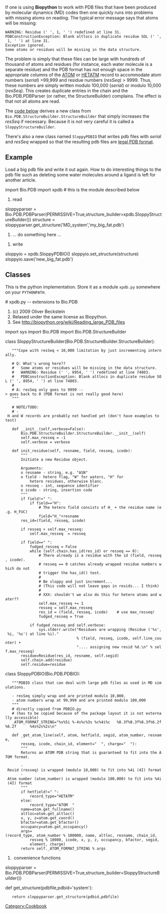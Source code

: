 [[Category:Cookbook]]

If one is using '''Biopython''' to work with PDB files that have been produced by molecular dynamics (MD) codes then one quickly runs into problems with missing atoms on reading. The typical error message says that atoms will be missing:
 WARNING: Residue (' ', 1, ' ') redefined at line 31.
 PDBConstructionException: Blank altlocs in duplicate residue SOL (' ', 1, ' ') at line 31.
 Exception ignored.
 Some atoms or residues will be missing in the data structure.

The problem is simply that these files can be large with hundreds of thousand of atoms and residues (for instance, each water molecule is a separate residue) and the PDB format has not enough space in the appropriate columns of the [http://www.wwpdb.org/documentation/format32/sect9.html#ATOM ATOM] or [http://www.wwpdb.org/documentation/format32/sect9.html#HETATM HETATM] record to accommodate atom numbers (''serial'') >99,999 and residue numbers (''resSeq'') > 9999. Thus, these numbers are simply written modulo 100,000 (''serial'') or modulo 10,000 (''resSeq''). This creates duplicate entries in the chain and the Bio.PDB.PDBParser (or rather, the StructureBuilder) complains. The effect is that not all atoms are read.

The [[#Classes|code below]] derives a new class from <code>Bio.PDB.StructureBuilder.StructureBuilder</code> that simply increases the ''resSeq'' if necessary. Because it is not very careful it is called a <code>SloppyStructureBuilder</code>.

There's also a new class named <code>SloppyPDBIO</code> that writes pdb files with ''serial'' and ''resSeq'' wrapped so that the resulting pdb files are [http://www.wwpdb.org/documentation/format32/v3.2.html legal PDB format].

== Example ==
Load a big pdb file and write it out again. How to do interesting things to the pdb file such as deleting some water molecules around a ligand is left for another article.

<python>import Bio.PDB
import xpdb   # this is the module described below

# read
sloppyparser = Bio.PDB.PDBParser(PERMISSIVE=True,structure_builder=xpdb.SloppyStructureBuilder())
structure = sloppyparser.get_structure('MD_system','my_big_fat.pdb')

# ... do something here ...

# write
sloppyio = xpdb.SloppyPDBIO()
sloppyio.set_structure(structure)
sloppyio.save('new_big_fat.pdb')
</source>

== Classes ==

This is the python implementation. Store it as a module <code>xpdb.py</code> somewhere on your <code>PYTHONPATH</code>.

<python># xpdb.py -- extensions to Bio.PDB
# (c) 2009 Oliver Beckstein
# Relased under the same license as Biopython.
# See http://biopython.org/wiki/Reading_large_PDB_files

import sys
import Bio.PDB
import Bio.PDB.StructureBuilder

class SloppyStructureBuilder(Bio.PDB.StructureBuilder.StructureBuilder):
    """Cope with resSeq < 10,000 limitation by just incrementing internally.

    # Q: What's wrong here??
    #   Some atoms or residues will be missing in the data structure.
    #   WARNING: Residue (' ', 8954, ' ') redefined at line 74803.
    #   PDBConstructionException: Blank altlocs in duplicate residue SOL (' ', 8954, ' ') at line 74803.
    #
    # A: resSeq only goes to 9999 --> goes back to 0 (PDB format is not really good here)
    """

    # NOTE/TODO:
    # - H and W records are probably not handled yet (don't have examples to test)

    def __init__(self,verbose=False):
        Bio.PDB.StructureBuilder.StructureBuilder.__init__(self)
        self.max_resseq = -1
        self.verbose = verbose

    def init_residue(self, resname, field, resseq, icode):
        """
        Initiate a new Residue object.
        
        Arguments:
        o resname - string, e.g. "ASN"
        o field - hetero flag, "W" for waters, "H" for 
            hetero residues, otherwise blanc.
        o resseq - int, sequence identifier
        o icode - string, insertion code
        """
        if field!=" ":
            if field=="H":
                # The hetero field consists of H_ + the residue name (e.g. H_FUC)
                field="H_"+resname 
        res_id=(field, resseq, icode)

        if resseq > self.max_resseq:
            self.max_resseq  = resseq
        
        if field==" ":
            fudged_resseq = False
            while (self.chain.has_id(res_id) or resseq == 0):
                # There already is a residue with the id (field, resseq, icode).
                # resseq == 0 catches already wrapped residue numbers which do not
                # trigger the has_id() test.
                # 
                # Be sloppy and just increment...
                # (This code will not leave gaps in resids... I think)
                #
                # XXX: shouldn't we also do this for hetero atoms and water??
                self.max_resseq += 1
                resseq = self.max_resseq
                res_id = (field, resseq, icode)    # use max_resseq!
                fudged_resseq = True
                
            if fudged_resseq and self.verbose:
                sys.stderr.write("Residues are wrapping (Residue ('%s', %i, '%s') at line %i)." 
                                 % (field, resseq, icode, self.line_counter) +
                                 ".... assigning new resid %d.\n" % self.max_resseq)
        residue=Residue(res_id, resname, self.segid)
        self.chain.add(residue)
        self.residue=residue

class SloppyPDBIO(Bio.PDB.PDBIO):
    """PDBIO class that can deal with large pdb files as used in MD simulations.
    
    - resSeq simply wrap and are printed modulo 10,000.
    - atom numbers wrap at 99,999 and are printed modulo 100,000    
    """
    # directly copied from PDBIO.py
    # (has to be copied because of the package layout it is not externally accessible)
    _ATOM_FORMAT_STRING="%s%5i %-4s%c%3s %c%4i%c   %8.3f%8.3f%8.3f%6.2f%6.2f      %4s%2s%2s\n"

    def _get_atom_line(self, atom, hetfield, segid, atom_number, resname, 
        resseq, icode, chain_id, element="  ", charge="  "):
        """
        Returns an ATOM PDB string that is guaranteed to fit into the ATOM format.

        - Resid (resseq) is wrapped (modulo 10,000) to fit into %4i (4I) format
        - Atom number (atom_number) is wrapped (modulo 100,000) to fit into %4i (4I) format
        """
        if hetfield!=" ":
            record_type="HETATM"
        else:
            record_type="ATOM  "
        name=atom.get_fullname()
        altloc=atom.get_altloc()
        x, y, z=atom.get_coord()
        bfactor=atom.get_bfactor()
        occupancy=atom.get_occupancy()
        args=(record_type, atom_number % 100000, name, altloc, resname, chain_id,
            resseq % 10000, icode, x, y, z, occupancy, bfactor, segid,
            element, charge)
        return self._ATOM_FORMAT_STRING % args


# convenience functions

sloppyparser = Bio.PDB.PDBParser(PERMISSIVE=True,structure_builder=SloppyStructureBuilder())

def get_structure(pdbfile,pdbid='system'):
    return sloppyparser.get_structure(pdbid,pdbfile)
</source>